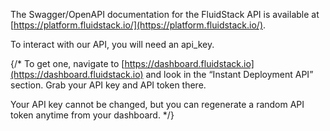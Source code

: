 The Swagger/OpenAPI documentation for the FluidStack API is available at [https://platform.fluidstack.io/](https://platform.fluidstack.io/).

To interact with our API, you will need an api_key. 

{/* To get one, navigate to [https://dashboard.fluidstack.io](https://dashboard.fluidstack.io) and look in the “Instant Deployment API” section. Grab your API key and API token there.

Your API key cannot be changed, but you can regenerate a random API token anytime from your dashboard.
 */}
